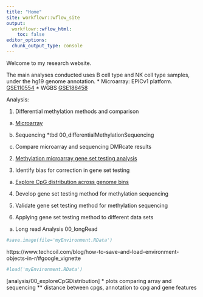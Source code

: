 ```yaml
---
title: "Home"
site: workflowr::wflow_site
output:
  workflowr::wflow_html:
    toc: false
editor_options:
  chunk_output_type: console
---
```


Welcome to my research website.

The main analyses conducted uses B cell type and NK cell type samples, 
under the hg19 genome annotation.
* Microarray: EPICv1 platform. [GSE110554](https://www.ncbi.nlm.nih.gov/geo/query/acc.cgi?acc=GSE110554)
* WGBS [GSE186458](https://www.ncbi.nlm.nih.gov/geo/query/acc.cgi?acc=GSE186458)

Analysis:

1. Differential methylation methods and comparison

  a) [Microarray](00_differentialMethylationArray.html)
  
  b) Sequencing *tbd 00_differentialMethylationSequencing
  
  c) Compare microarray and sequencing DMRcate results 

2. [Methylation microarray gene set testing analysis](00_microarrayOntologyAnalysis.Rmd)

3. Identify bias for correction in gene set testing

  a) [Explore CpG distribution across genome bins](01_exploreBiasByBins.Rmd)
  
4. Develop gene set testing method for methylation sequencing

5. Validate gene set testing method for methylation sequencing

6. Applying gene set testing method to different data sets

  a) Long read Analysis 00_longRead

```r
	
#save.image(file='myEnvironment.RData')
```

https://www.techcoil.com/blog/how-to-save-and-load-environment-objects-in-r/#google_vignette
```r
#load('myEnvironment.RData')
```





[analysis/00_exploreCpGDistribution]
* plots comparing array and sequencing
** distance between cpgs, annotation to cpg and gene features



